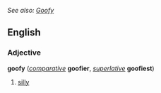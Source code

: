 ''See also: [[Goofy]]''
==English==
===Adjective===
'''goofy''' (''[[comparative]]'' '''goofier''', ''[[superlative]]'' '''goofiest''')

# [[silly]]